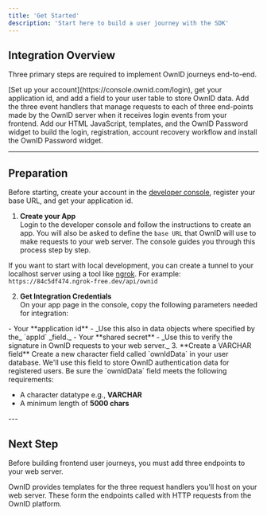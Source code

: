 ```yaml
---
title: 'Get Started'
description: 'Start here to build a user journey with the SDK'
---
```


## Integration Overview

Three primary steps are required to implement OwnID journeys end-to-end. 

<Steps>
  <Step title="Preparation">
  [Set up your account](https://console.ownid.com/login), get your application id, and add a field to your user table to store OwnID data.      
  </Step>
  <Step title="Backend - Build Server-Side Endpoints">
  Add the three event handlers that manage requests to each of three end-points made by the OwnID server when it receives login events from your frontend.
  </Step>
  <Step title="Frontend - Build User Journeys">
  Add our HTML JavaScript, templates, and the OwnID Password widget to build the login, registration, account recovery  workflow and install the OwnID Password widget.
  </Step> 
</Steps>

---

## Preparation

Before starting, create your account in the [developer console](https://console.ownid.com/login), register your base URL, and get your application id.

1. **Create your App**    
Login to the developer console and follow the instructions to create an app. You will also be asked to define the `base URL` that OwnID will use to make requests to your web server.  The console guides you through this process step by step.

<Info> If you want to start with local development, you can create a tunnel to your localhost server using a tool like [ngrok](https://ngrok.com/download). For example: `https://84c5df474.ngrok-free.dev/api/ownid` </Info>

2. **Get Integration Credentials**    
On your app page in the console, copy the following parameters needed for integration:

<Info>
- Your **application id** - _Use this also in data objects where specified by the_ `appId` _field._
- Your **shared secret** - _Use this to verify the signature in OwnID requests to your web server._
</Info>
3. **Create a VARCHAR field**    
Create a new character field called `ownIdData` in your user database. We'll use this field to store OwnID authentication data for registered users. 

<Info>
Be sure the `ownIdData` field meets the following requirements:

- A character datatype e.g., **VARCHAR**
- A minimum length of **5000 chars**
</Info>
---

## Next Step

Before building frontend user journeys, you must add three endpoints to your web server. 

<Card title="Build Server-Side Endpoints" icon="screwdriver-wrench" href="/building-blocks/build-server-endpoints">
OwnID provides templates for the three request handlers you'll host on your web server. These form the endpoints called with HTTP requests from the OwnID platform.      

</Card>


